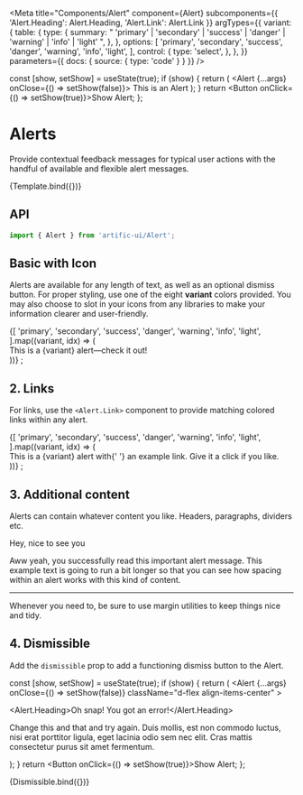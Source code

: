 
<Meta
  title="Components/Alert"
  component={Alert}
  subcomponents={{ 'Alert.Heading': Alert.Heading, 'Alert.Link': Alert.Link }}
  argTypes={{
    variant: {
      table: {
        type: {
          summary:
            " 'primary' | 'secondary' | 'success' | 'danger' | 'warning' | 'info' | 'light' ",
        },
      },
      options: [
        'primary',
        'secondary',
        'success',
        'danger',
        'warning',
        'info',
        'light',
      ],
      control: {
        type: 'select',
      },
    },
  }}
  parameters={{ docs: { source: { type: 'code' } } }}
/>

  const [show, setShow] = useState(true);
  if (show) {
    return (
      <Alert {...args} onClose={() => setShow(false)}>
        <i className="bi bi-info-circle flex-shrink-0 me-4"></i>
        This is an Alert
      </Alert>
    );
  }
  return <Button onClick={() => setShow(true)}>Show Alert</Button>;
};

# Alerts

Provide contextual feedback messages for typical user actions with the handful of available and flexible alert messages.

<Canvas>
  <Story name="Default">{Template.bind({})}</Story>
</Canvas>

## API

```jsx
import { Alert } from 'artific-ui/Alert';
```

<ArgsTable story="Default" />

## Basic with Icon

Alerts are available for any length of text, as well as an optional dismiss button. For proper styling, use one of the eight **variant** colors provided.
You may also choose to slot in your icons from any libraries to make your information clearer and user-friendly.

<Canvas>
  <Story name="Basic with Icon">
    {[
      'primary',
      'secondary',
      'success',
      'danger',
      'warning',
      'info',
      'light',
    ].map((variant, idx) => (
      <Alert key={idx} variant={variant} className="d-flex align-items-center">
        <div>
          <i className="bi bi-exclamation-circle me-4"></i>This is a {variant} alert—check
          it out!
        </div>
      </Alert>
    ))}
    ;
  </Story>
</Canvas>

## 2. Links

For links, use the `<Alert.Link>` component to provide matching colored links within any alert.

<Canvas>
  <Story name="Links">
    {[
      'primary',
      'secondary',
      'success',
      'danger',
      'warning',
      'info',
      'light',
    ].map((variant, idx) => (
      <Alert key={idx} variant={variant} className="d-flex align-items-center">
        <i className="bi bi-exclamation-circle me-4"></i>
        <div>
          This is a {variant} alert with{' '}
          <Alert.Link href="#">an example link</Alert.Link>. Give it a click if
          you like.
        </div>
      </Alert>
    ))}
    ;
  </Story>
</Canvas>

## 3. Additional content

Alerts can contain whatever content you like. Headers, paragraphs, dividers etc.

<Canvas>
  <Story name="Additional Content">
    <Alert variant="success" className="d-flex align-items-center">
      <i className="bi bi-exclamation-circle me-4"></i>
      <div>
        <Alert.Heading>Hey, nice to see you</Alert.Heading>
        <p>
          Aww yeah, you successfully read this important alert message. This
          example text is going to run a bit longer so that you can see how
          spacing within an alert works with this kind of content.
        </p>
        <hr />
        <p className="mb-0">
          Whenever you need to, be sure to use margin utilities to keep things
          nice and tidy.
        </p>
      </div>
    </Alert>
  </Story>
</Canvas>

## 4. Dismissible

Add the `dismissible` prop to add a functioning dismiss button to the Alert.

  const [show, setShow] = useState(true);
  if (show) {
    return (
      <Alert
        {...args}
        onClose={() => setShow(false)}
        className="d-flex align-items-center"
      >
        <i className="bi bi-exclamation-circle me-4"></i>
        <div>
          <Alert.Heading>Oh snap! You got an error!</Alert.Heading>
          <p>
            Change this and that and try again. Duis mollis, est non commodo
            luctus, nisi erat porttitor ligula, eget lacinia odio sem nec elit.
            Cras mattis consectetur purus sit amet fermentum.
          </p>
        </div>
      </Alert>
    );
  }
  return <Button onClick={() => setShow(true)}>Show Alert</Button>;
};

<Canvas>
  <Story
    name="Dismissible"
    args={{ variant: 'primary', dismissible: true, show: true }}
  >
    {Dismissible.bind({})}
  </Story>
</Canvas>
